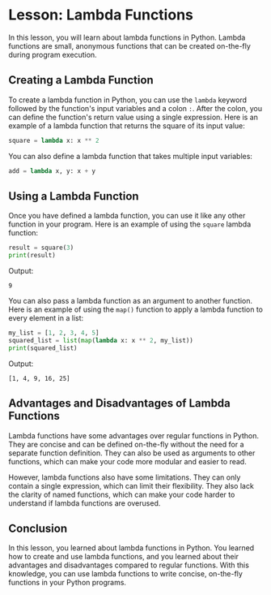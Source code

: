 # Lesson: Lambda Functions

In this lesson, you will learn about lambda functions in Python. Lambda functions are small, anonymous functions that can be created on-the-fly during program execution.

## Creating a Lambda Function

To create a lambda function in Python, you can use the `lambda` keyword followed by the function's input variables and a colon `:`. After the colon, you can define the function's return value using a single expression. Here is an example of a lambda function that returns the square of its input value:

```python
square = lambda x: x ** 2
```

You can also define a lambda function that takes multiple input variables:

```python
add = lambda x, y: x + y
```

## Using a Lambda Function

Once you have defined a lambda function, you can use it like any other function in your program. Here is an example of using the `square` lambda function:

```python
result = square(3)
print(result)
```

Output:
```
9
```

You can also pass a lambda function as an argument to another function. Here is an example of using the `map()` function to apply a lambda function to every element in a list:

```python
my_list = [1, 2, 3, 4, 5]
squared_list = list(map(lambda x: x ** 2, my_list))
print(squared_list)
```

Output:
```
[1, 4, 9, 16, 25]
```

## Advantages and Disadvantages of Lambda Functions

Lambda functions have some advantages over regular functions in Python. They are concise and can be defined on-the-fly without the need for a separate function definition. They can also be used as arguments to other functions, which can make your code more modular and easier to read.

However, lambda functions also have some limitations. They can only contain a single expression, which can limit their flexibility. They also lack the clarity of named functions, which can make your code harder to understand if lambda functions are overused.

## Conclusion

In this lesson, you learned about lambda functions in Python. You learned how to create and use lambda functions, and you learned about their advantages and disadvantages compared to regular functions. With this knowledge, you can use lambda functions to write concise, on-the-fly functions in your Python programs.

